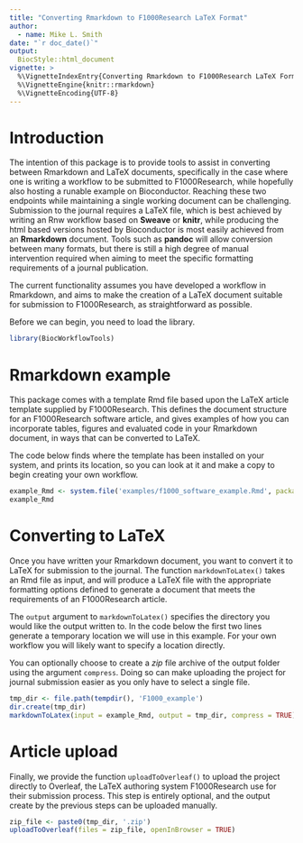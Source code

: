 ```yaml
---
title: "Converting Rmarkdown to F1000Research LaTeX Format"
author: 
  - name: Mike L. Smith
date: "`r doc_date()`"
output: 
  BiocStyle::html_document
vignette: >
  %\VignetteIndexEntry{Converting Rmarkdown to F1000Research LaTeX Format}
  %\VignetteEngine{knitr::rmarkdown}
  %\VignetteEncoding{UTF-8}  
---
```


# Introduction

The intention of this package is to provide tools to assist in converting between Rmarkdown and LaTeX documents, specifically in the case where one is writing a workflow to be submitted to F1000Research, while hopefully also hosting a runable example on Bioconductor.  Reaching these two endpoints while maintaining a single working document can be challenging.  Submission to the journal requires a LaTeX file, which is best achieved by writing an Rnw workflow based on **Sweave** or **knitr**, while producing the html based versions hosted by Bioconductor is most easily achieved from an **Rmarkdown** document.  Tools such as **pandoc** will allow conversion between many formats, but there is still a high degree of manual intervention required when aiming to meet the specific formatting requirements of a journal publication.  

The current functionality assumes you have developed a workflow in Rmarkdown, and aims to make the creation of a LaTeX document suitable for submission to F1000Research, as straightforward as possible.

Before we can begin, you need to load the library.

```r
library(BiocWorkflowTools)
```

# Rmarkdown example

This package comes with a template Rmd file based upon the LaTeX article template supplied by F1000Research.  This defines the document structure for an F1000Research software article, and gives examples of how you can incorporate tables, figures and evaluated code in your Rmarkdown document, in ways that can be converted to LaTeX.

The code below finds where the template has been installed on your system, and prints its location, so you can look at it and make a copy to begin creating your own workflow.

```r
example_Rmd <- system.file('examples/f1000_software_example.Rmd', package = "BiocWorkflowTools")
example_Rmd
```

# Converting to LaTeX

Once you have written your Rmarkdown document, you want to convert it to LaTeX for submission to the journal.  The function `markdownToLatex()` takes an Rmd file as input, and will produce a LaTeX file with the appropriate formatting options defined to generate a document that meets the requirements of an F1000Research article.

The `output` argument to `markdownToLatex()` specifies the directory you would like the output written to.  In the code below the first two lines generate a temporary location we will use in this example.  For your own workflow you will likely want to specify a location directly.

You can optionally choose to create a *zip* file archive of the output folder using the argument `compress`.  Doing so can make uploading the project for journal submission easier as you only have to select a single file.

<!--- setting this to eval=TRUE goes badly.  I think this is because markdownToLatex() explicitly sets knitr to render latex code chunks and everything gets very confused as a result -->
```r
tmp_dir <- file.path(tempdir(), 'F1000_example')
dir.create(tmp_dir)
markdownToLatex(input = example_Rmd, output = tmp_dir, compress = TRUE)
```

# Article upload

Finally, we provide the function `uploadToOverleaf()` to upload the project directly to Overleaf, the LaTeX authoring system F1000Research use for their submission process.  This step is entirely optional, and the output create by the previous steps can be uploaded manually.  

```r
zip_file <- paste0(tmp_dir, '.zip')
uploadToOverleaf(files = zip_file, openInBrowser = TRUE)
```